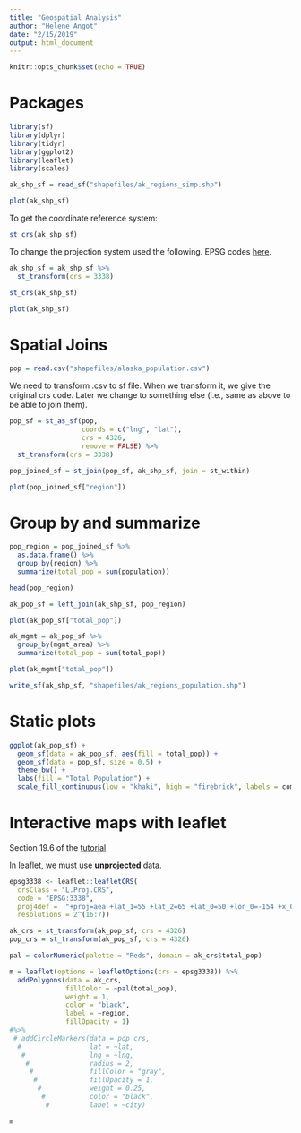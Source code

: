 ```yaml
---
title: "Geospatial Analysis"
author: "Helene Angot"
date: "2/15/2019"
output: html_document
---
```


```r
knitr::opts_chunk$set(echo = TRUE)
```

# Packages

```r
library(sf)
library(dplyr)
library(tidyr)
library(ggplot2)
library(leaflet)
library(scales)
```

```r
ak_shp_sf = read_sf("shapefiles/ak_regions_simp.shp")
```

```r
plot(ak_shp_sf)
```

To get the coordinate reference system:

```r
st_crs(ak_shp_sf)
```

To change the projection system used the following.
EPSG codes [here](http://spatialreference.org/ref/epsg/?page=1).

```r
ak_shp_sf = ak_shp_sf %>% 
  st_transform(crs = 3338)

st_crs(ak_shp_sf)
```

```r
plot(ak_shp_sf)
```

# Spatial Joins

```r
pop = read.csv("shapefiles/alaska_population.csv")
```

We need to transform .csv to sf file.
When we transform it, we give the original crs code.
Later we change to something else (i.e., same as above to be able to join them).

```r
pop_sf = st_as_sf(pop,
                  coords = c("lng", "lat"),
                  crs = 4326,
                  remove = FALSE) %>% 
  st_transform(crs = 3338)
```

```r
pop_joined_sf = st_join(pop_sf, ak_shp_sf, join = st_within)

plot(pop_joined_sf["region"])
```

# Group by and summarize

```r
pop_region = pop_joined_sf %>% 
  as.data.frame() %>% 
  group_by(region) %>% 
  summarize(total_pop = sum(population))

head(pop_region)
```

```r
ak_pop_sf = left_join(ak_shp_sf, pop_region)

plot(ak_pop_sf["total_pop"])
```

```r
ak_mgmt = ak_pop_sf %>% 
  group_by(mgmt_area) %>% 
  summarize(total_pop = sum(total_pop))

plot(ak_mgmt["total_pop"])
```

```r
write_sf(ak_shp_sf, "shapefiles/ak_regions_population.shp")
```

# Static plots

```r
ggplot(ak_pop_sf) +
  geom_sf(data = ak_pop_sf, aes(fill = total_pop)) +
  geom_sf(data = pop_sf, size = 0.5) +
  theme_bw() +
  labs(fill = "Total Population") +
  scale_fill_continuous(low = "khaki", high = "firebrick", labels = comma)
```

# Interactive maps with leaflet

Section 19.6 of the [tutorial](http://training.arcticdata.io/materials/arctic-data-center-training/spatial-vector-analysis-using-sf.html).

In leaflet, we must use **unprojected** data.

```r
epsg3338 <- leaflet::leafletCRS(
  crsClass = "L.Proj.CRS",
  code = "EPSG:3338",
  proj4def =  "+proj=aea +lat_1=55 +lat_2=65 +lat_0=50 +lon_0=-154 +x_0=0 +y_0=0 +ellps=GRS80 +towgs84=0,0,0,0,0,0,0 +units=m +no_defs",
  resolutions = 2^(16:7))
```

```r
ak_crs = st_transform(ak_pop_sf, crs = 4326)
pop_crs = st_transform(ak_pop_sf, crs = 4326)
```

```r
pal = colorNumeric(palette = "Reds", domain = ak_crs$total_pop)

m = leaflet(options = leafletOptions(crs = epsg3338)) %>% 
  addPolygons(data = ak_crs,
              fillColor = ~pal(total_pop),
              weight = 1,
              color = "black",
              label = ~region,
              fillOpacity = 1) 
#%>% 
 # addCircleMarkers(data = pop_crs,
  #                 lat = ~lat,
   #                lng = ~lng,
    #               radius = 2,
     #              fillColor = "gray",
      #             fillOpacity = 1,
       #            weight = 0.25,
        #           color = "black",
         #          label = ~city)

m
```